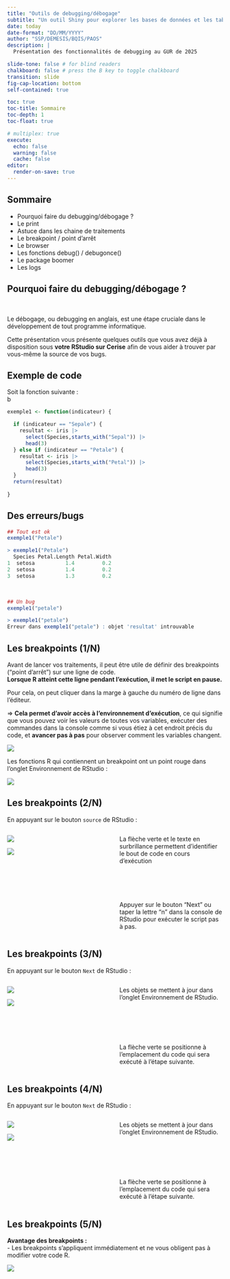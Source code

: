 ```yaml
---
title: "Outils de debugging/débogage"
subtitle: "Un outil Shiny pour explorer les bases de données et les tables parquet"
date: today
date-format: "DD/MM/YYYY"
author: "SSP/DEMESIS/BQIS/PAOS"
description: |
  Présentation des fonctionnalités de debugging au GUR de 2025

slide-tone: false # for blind readers
chalkboard: false # press the B key to toggle chalkboard
transition: slide
fig-cap-location: bottom
self-contained: true

toc: true
toc-title: Sommaire
toc-depth: 1
toc-float: true

# multiplex: true
execute:
  echo: false
  warning: false
  cache: false
editor:
  render-on-save: true
---
```


## Sommaire

- Pourquoi faire du debugging/débogage ?
- Le print
- Astuce dans les chaine de traitements
- Le breakpoint / point d'arrêt
- Le browser
- Les fonctions debug() / debugonce()
- Le package boomer
- Les logs

## Pourquoi faire du debugging/débogage ?

<br>

Le débogage, ou debugging en anglais, est une étape cruciale dans le développement de tout programme informatique.  

Cette présentation vous présente quelques outils que vous avez déjà à disposition sous **votre RStudio sur Cerise** afin de vous aider à trouver par vous-même la source de vos bugs.

## Exemple de code

Soit la fonction suivante :  
  b

```.r
exemple1 <- function(indicateur) {

  if (indicateur == "Sepale") {
    resultat <- iris |> 
      select(Species,starts_with("Sepal")) |> 
      head(3)
  } else if (indicateur == "Petale") {
    resultat <- iris |> 
      select(Species,starts_with("Petal")) |> 
      head(3)
  }
  return(resultat)
    
}

```

## Des erreurs/bugs

```.r
## Tout est ok
exemple1("Petale")

> exemple1("Petale")
  Species Petal.Length Petal.Width
1  setosa          1.4         0.2
2  setosa          1.4         0.2
3  setosa          1.3         0.2

```

<br>
  
```.r
## Un bug
exemple1("petale")

> exemple1("petale")
Erreur dans exemple1("petale") : objet 'resultat' introuvable
```


## Les breakpoints (1/N)

Avant de lancer vos traitements, il peut être utile de définir des breakpoints ("point d'arrêt") sur une ligne de code.  
**Lorsque R atteint cette ligne pendant l'exécution, il met le script en pause.**  

[Pour cela, on peut cliquer dans la marge à gauche du numéro de ligne dans l'éditeur.]{.Terre_battue2}

=> **Cela permet d'avoir accès à l'environnement d'exécution**, ce qui signifie que vous pouvez voir les valeurs de toutes vos variables, exécuter des commandes dans la console comme si vous étiez à cet endroit précis du code, et **avancer pas à pas** pour observer comment les variables changent.

![](img/breakpoint.png){fig-align="center"}  

Les fonctions R qui contiennent un breakpoint ont un point rouge dans l'onglet Environnement de RStudio :  

![](img/breakpoint_fonction.png){fig-align="center"}  

## Les breakpoints (2/N)

En appuyant sur le bouton `source` de RStudio :  

::: columns
::: {.column width="50%"}
![](img/breakpoint_point1.png){fig-align="center"} 

![](img/breakpoint_steps.png){fig-align="center"} 

:::

::: {.column width="50%"}
[La flèche verte et le texte en surbrillance permettent d'identifier le bout de code en cours d'exécution]{.green}
<br>
<br>
<br>
<br>
<br>
<br>
Appuyer sur le bouton "Next" ou taper la lettre "n" dans la console de RStudio pour exécuter le script pas à pas.
:::
:::

## Les breakpoints (3/N)

En appuyant sur le bouton `Next` de RStudio :  

::: columns
::: {.column width="50%"}

![](img/breakpoint_point3.png){fig-align="center"}  

![](img/breakpoint_point4.png){fig-align="center"} 

:::

::: {.column width="50%"}
Les objets se mettent à jour dans l'onglet Environnement de RStudio.
<br>
<br>
<br>
<br>
<br>
<br>

La flèche verte se positionne à l'emplacement du code qui sera exécuté à l'étape suivante.
:::
:::

## Les breakpoints (4/N)

En appuyant sur le bouton `Next` de RStudio :  

::: columns
::: {.column width="50%"}

![](img/breakpoint_point6.png){fig-align="center"} 

![](img/breakpoint_point5.png){fig-align="center"} 
:::

::: {.column width="50%"}
Les objets se mettent à jour dans l'onglet Environnement de RStudio.
<br>
<br>
<br>
<br>
<br>
<br>

La flèche verte se positionne à l'emplacement du code qui sera exécuté à l'étape suivante.
:::
:::

## Les breakpoints (5/N)

**Avantage des breakpoints :**  
- Les breakpoints s'appliquent immédiatement et ne vous obligent pas à modifier votre code R.

![](img/breakpoint_circle.png){fig-align="center"}  
